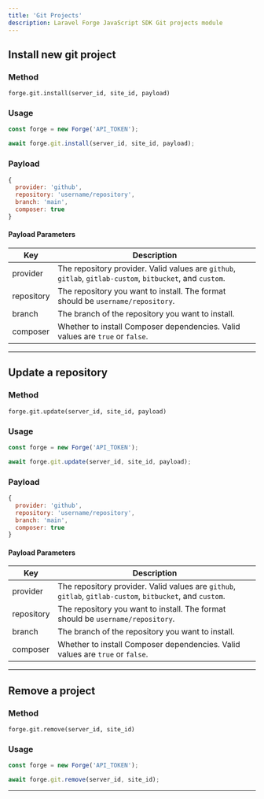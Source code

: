 ```yaml
---
title: 'Git Projects'
description: Laravel Forge JavaScript SDK Git projects module
---
```


## Install new git project

### Method

`forge.git.install(server_id, site_id, payload)`

### Usage

```js lineNumbers=true
const forge = new Forge('API_TOKEN');

await forge.git.install(server_id, site_id, payload);
```

### Payload

```js lineNumbers=true
{
  provider: 'github',
  repository: 'username/repository',
  branch: 'main',
  composer: true
}
```

#### Payload Parameters

| Key        | Description                                                                                               |
| ---------- | --------------------------------------------------------------------------------------------------------- |
| provider   | The repository provider. Valid values are `github`, `gitlab`, `gitlab-custom`, `bitbucket`, and `custom`. |
| repository | The repository you want to install. The format should be `username/repository`.                           |
| branch     | The branch of the repository you want to install.                                                         |
| composer   | Whether to install Composer dependencies. Valid values are `true` or `false`.                             |

---

## Update a repository

### Method

`forge.git.update(server_id, site_id, payload)`

### Usage

```js lineNumbers=true
const forge = new Forge('API_TOKEN');

await forge.git.update(server_id, site_id, payload);
```

### Payload

```js lineNumbers=true
{
  provider: 'github',
  repository: 'username/repository',
  branch: 'main',
  composer: true
}
```

#### Payload Parameters

| Key        | Description                                                                                               |
| ---------- | --------------------------------------------------------------------------------------------------------- |
| provider   | The repository provider. Valid values are `github`, `gitlab`, `gitlab-custom`, `bitbucket`, and `custom`. |
| repository | The repository you want to install. The format should be `username/repository`.                           |
| branch     | The branch of the repository you want to install.                                                         |
| composer   | Whether to install Composer dependencies. Valid values are `true` or `false`.                             |

---

## Remove a project

### Method

`forge.git.remove(server_id, site_id)`

### Usage

```js lineNumbers=true
const forge = new Forge('API_TOKEN');

await forge.git.remove(server_id, site_id);
```

---
